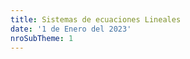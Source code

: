 ```yaml
---
title: Sistemas de ecuaciones Lineales
date: '1 de Enero del 2023'
nroSubTheme: 1
---
```

<Title txt='Sistemas de ecuaciones Lineales'/>

[//]: # (Definción de Ecuación lineal)
<Ref id='ecuaciones lineales'/>
<SubTitle txt='Ecuaciones lineales'/>

<ImportantBox title='¿Qué es una ecuación lineal?' color='orange' icon='clipboard'>
    Una ecuación lineal o ecuación de primer grado, es una ecuación que incluye n-variables y n-coeficientes o escalares. Las ecuaciones lineales tienen la siguiente forma:
    <div className='flex flex-col gap-2 my-2 md:flex-row'>
        <p className='flex flex-col w-full items-center'>
            <Ltx txt='ax+by=c'/>
            <LComment txt='Forma particular en R2'/>
        </p>
        <p className='flex flex-col w-full items-center'>
            <Ltx txt='a_1x_1+a_2x_2+\cdots+a_nx_n=b_1'/>
            <LComment txt='Forma General en Rn'/>
        </p>
    </div>
    Donde <Ltx txt='a_i, x_{i} \in \mathbb{R}'/>
</ImportantBox>

<BComment type='note'>
    la expresión n-variables o n-escalares hace referencia a un <b>número finito de elementos</b>, pues n puede ser cualquier cantidad, pero le decimos n por que así podemos hacer referencia a cualquier cantidad para cualquier caso (por eso se llama generalización). \
    Para el caso, digamos que n=5, entonces hacemos referencia a una ecuación con 5 variables y 5 coeficientes. Ahora digamos que n=100, entonces hacemos referencia a una ecuación con 100 variables y 100 coeficientes.
</BComment>
<BComment type='note'>
    La notación de <Ltx txt='a_{i}'/> o <Ltx txt='x_{i}'/> hace referencia a un elemento cualquiera de la ecuación, es decir que por ejemplo para <Ltx txt='x_{i}'/> podemos referirnos a <Ltx txt=' x_{0}, x_{1}, x_{2}, \cdots, x_{n} '/>, esto se hace así para no tener que listar cada uno de los elementos dentro de la ecuación. Nuevamente, <b>solo hace referencia a UN elemento de todos</b>
</BComment>
<BComment type='alert'>
    Aclarar que <Ltx txt='x_{0}, x_{1}, x_{2}, \cdots, x_{n} '/> no son necesariamente iguales, si bien todas las variables son <Ltx txt='x'/> lo que los diferencia es el indice que tienen (el número debajo de ellos <Ltx txt='x_1'/>), esto se lo hace así pues tiene sus ventajas en ejemplos que veremos más adelante. Esto también sucede para cualquier letra sea variable o coeficiente.
</BComment>
<BComment type='warn'>
    Remarcar que una ecuación se considera lineal si cumple las siguientes condiciones:
    <ol className='list-decimal pl-5'>
        <li>Todas las variables son de grado 1.</li>
        <li>No existe multiplicación entre variables.</li>
        <li>No son argumento o parámetro de una función.</li>
    </ol>
</BComment>

Practicamente si cumple lo anterior, entonces lo consideramos como una ecuación lineal y así basado en esto es de donde partimos. Pero, enfatizar que solo se veran conceptos y ejemplos enfocados unicamente en el conjunto de los números reales <Ltx txt='\mathbb{R}'/>.

<ChordBox title='Ejemplos de ecuaciones lineales' className='border-slate-700 bg-slate-200 my-2'>
    <ol className='list-decimal pl-5'>
        <li>✅ <Ltx txt=' 5x-3y=2'/></li>
        <li>✅ <Ltx txt=' a_1x_1+a_2x_2+a_3x_3=5'/></li>
        <li>❌ <Ltx txt=' x_{1}^{-3}+x_{2}^{2}=-8'/></li>
        <li>❌ <Ltx txt=' 3xy+3y=43'/></li>
        <li>❌ <Ltx txt=' 3e^{m}+n=20'/></li>
        <li>❌ <Ltx txt=' \sin(x_1)+45x_2=200'/></li>
    </ol>

    De estos ejemplos podemos apreciar cuales son ecuaciones lineales (o de primer grado), donde para los ejemplos <b>1)</b> y el <b>2)</b> cumplen con lo anterior dicho, pero los demás no, así que veamos por que:
    <ul className='pl-5'>
        <li>El ejemplo <b>3)</b> no es lineal pues las variables tienen exponentes diferentes de 1 </li>
        <li>El ejemplo <b>4)</b> no es lineal pues existe multiplicación entre variables (<Ltx txt='xy'/>) </li>
        <li>El ejemplo <b>5)</b> y <b>6)</b> no son lineales pues las variables son argumento para una función </li>
    </ul>
</ChordBox>

Por otro lado, si usted se percato las ecuaciones lineales o almenos en <Ltx txt='\mathbb{R^2}'/> son ecuaciones de rectas, osea son formas que podemos apreciar graficamente, pues pensar como nuestro proceso se ve reflejado graficamente es muy útil para comprenderlo de cierta manera.

<div className='w-full flex justify-center items-center bg-back my-2'>
    <video className='object-cover lg:w-[70%] w-full sm:w-[80%] xl:w-[60%]' autoPlay muted loop src="/themes/Matematica/AlgebraLineal/SistemasDeEcuaciones/Recta.mp4"/>
</div>

Como se ve, tenemos la ecuación lineal <Ltx txt='x+y=0'/> que tiene dos variables, entonces está en <Ltx txt='\mathbb{R^2}'/> y así podemos verlo graficamente en un plano 2D como una recta, sucede casi lo mismo con ecuaciones con más variables pero naturalmente en proporción del número de sus variables

[//]: # (Conjunto solución)
<Ref id='conjunto solución'/>
<SubTitle txt='Conjunto Solución.'/>

Como su nombre lo dice, es el conjunto de todas las soluciones que satisfacen la igualdad, donde una ecuación puede tener una sola solución, muchas soluciones o ninguna solución. y como tal podemos decir que una solución para la ecuación de n-variables es la sucesión de números reales <Ltx txt='s_1, s_2, s_3, \cdots, s_n'/> tales que:
<div className='text-center py-2'>
        <Ltx txt='x_1=s_1 '/> ,<Ltx txt='x_2=s_2 '/> ,<Ltx txt='\cdots '/> ,<Ltx txt='x_n=s_n '/>
</div>

<ChordBox title='Ejemplo de Conjunto solución' className='border-slate-700 bg-slate-200 my-2' chord={true}>
    <b>Sea <Ltx txt='x_1+3x_2=4'/>, dar con su solución.</b> \
    A simple vista podemos notar que la solución es <Ltx txt='x_1=1'/> y <Ltx txt='x_2=1'/> ,pues notar que al remplazar estos valores en la ecuación tenemos que:
    <Ltx txt='(1)+3(1) = 1+3 = 4'/>
    Pero, también podemos decir que la solución es <Ltx txt='x_1=-2'/> y <Ltx txt='x_2=2'/> ,pues se tiene que:
    <Ltx txt='(-2)+3(2) = -2+6 = 4'/>
    <b>Tenemos 2 soluciones</b> donde el conjunto solución es <Ltx txt='\{(1, 1), (-2, 2)\}'/>.\
    Pero además, podemos agregar más soluciones pues no son las unicas
</ChordBox>

<BComment type='warn'>
    Tomar en cuenta que el conjunto solución es un conjunto que tiene por elementos varias sucesiones de forma cada sucesión es una solución para una ecuación. Podemos verlo de forma gráfica como:
    <div className='flex h-max bg-back justify-center'>
        <Img view={true} responsive={true} className='my-2' src='/themes/Matematica/AlgebraLineal/SistemasDeEcuaciones/1-conSol.webp' alt='Vista como conjunto del conjunto solución'/>
    </div>
</BComment>

Podemos dar con el conjunto solución <b>despejando la variables principal</b> (la primera variable) de la ecuación y así <b>formando una función</b> la cual necesita de valores arbitrarios (valores cuales quiera), para poder obtener la variable principal. Además, a esto se lo conoce como <b>representación paramétrica de un conjunto solución</b>.

<ChordBox title='Ejemplo de representación paramétrica de un conjunto solución 1' className='bg-indigo-200/30 border-indigo-700 my-2' chord={true}>
    <b>Sea <Ltx txt='3x-2y=-1'/></b> \
    Podemos dar con su conjunto solución despejando la variable principal (en este caso <Ltx txt='x'/>) donde tenemos que:
    <Ltx txt='3x-2y=-1'/> <br/>
    <Ltx txt='3x=-1+2y'/> <br/>
    <Ltx txt='x=\frac{-1+2y}{3}'/>
    <LComment txt='Parametrizando y de forma que y = t y lo convertimos en función'/>
    <Ltx txt='x=\frac{-1+2t}{3}'/> donde <Ltx txt='y=t'/> <br/>
    <Ltx txt='f(t)=\frac{-1+2t}{3}'/>
    Finalmente lo expresamos el resultado
    <ul className='list-disc pl-5'>
        <li><Ltx txt='Cs = \{(x,y)\in\mathbb{R^2}:x=\frac{-1+2y}{3}, \forall{y}\in\mathbb{R}\}'/></li>
        <li><Ltx txt='Cs = (t, f(t))'/></li>
    </ul>
    Para ambos casos comentar lo siguiente:
    <ul className='list-decimal pl-5'>
        <li>
            se lee como: el par ordenado (por que existen dos variables en la ecuación), que pertenece a los reales al cuadrado (por que son dos), tal que <Ltx txt='x'/> sea igual a <Ltx txt='\frac{-1+2y}{3}'/>, esto para cualquier valor de <Ltx txt='y'/> que pertenece a los reales.
        </li>
        <li>
            El par ordenado <Ltx txt='(f(t), t)'/> es la solución, la misma hace referencia a la primera expresión del resultado, pues ambas son equivalentes en ese sentido.
        </li>
    </ul>
    <span className='font-bold text-2xl'>Pruebas</span>
    Si hacemos la prueba usando la función anterior veremos que cada resultado que nos lanza será solución para la ecuación. Donde tenemos que:
    <ul className='list-disc pl-5'>
        <li>
            Para <Ltx txt='y=0'/> <Ltx txt='\longrightarrow'/> <Ltx txt='x=\frac{-1+2(0)}{3}=\frac{-1}{3}'/>
            <div className='pl-2 border-l-2 border-black'>
                <Ltx txt='\therefore'/> una solución es <Ltx txt='(x,y)=(\frac{-1}{3}, 0)'/>, donde: <br/>
                <Ltx txt='3x-2y=-1'/> <br/>
                <Ltx txt='3(\frac{-1}{3})-2(0)=-1'/> <br/>
                <Ltx txt='-1-0=-1'/> <br/>
                <Ltx txt='-1=-1'/> ✔
            </div>
        </li>
        <li>
            Para <Ltx txt='y=3'/> <Ltx txt='\longrightarrow'/> <Ltx txt='x=\frac{-1+2(3)}{3}=\frac{5}{3}'/>
            <div className='pl-2 border-l-2 border-black'>
                <Ltx txt='\therefore'/> una solución es <Ltx txt='(x,y)=(\frac{5}{3}, 3)'/>, donde: <br/>
                <Ltx txt='3x-2y=-1'/> <br/>
                <Ltx txt='3(\frac{5}{3})-2(3)=-1'/> <br/>
                <Ltx txt='5-6=-1'/> <br/>
                <Ltx txt='-1=-1'/> ✔
            </div>
        </li>
        <li>
            Para <Ltx txt='y=-30'/> <Ltx txt='\longrightarrow'/> <Ltx txt='x=\frac{-1+2(-30)}{3}=\frac{-61}{3}'/>
            <div className='pl-2 border-l-2 border-black'>
                <Ltx txt='\therefore'/> una solución es <Ltx txt='(x,y)=(\frac{-61}{3}, -30)'/>, donde: <br/>
                <Ltx txt='3x-2y=-1'/> <br/>
                <Ltx txt='3(\frac{-61}{3})-2(-30)=-1'/> <br/>
                <Ltx txt='-61+60=-1'/> <br/>
                <Ltx txt='-1=-1'/> ✔
            </div>
        </li>
    </ul>
    Como vemos solo damos <b>cualquier valor para y</b> e inmediatamente podemos dar con el valor de x.
</ChordBox>

<BComment type='note'>
    La expresión <Ltx txt='(x, y)'/> hace referencia a la solución de una ecuación con dos variables, donde no necesariamente solo son dos. Pues, vimos que existen ecuaciones con n-variables, entonces su solución puede expresarse como <Ltx txt='(x_1, x_2, x_3, \cdots, x_n)'/>, siendo una <b>tupla de n elementos</b>
</BComment>

<ChordBox title='Ejemplo de representación paramétrica de un conjunto solución 2' className='bg-lime-500/20 border-lime-800' chord={true}>
    <b>Sea <Ltx txt='a_1x_1+a_2x_2+\cdots+a_nx_n=b'/></b> \
    En este caso tenemos la forma general de una ecuación lineal, haciendo uso del método de paramatrización podemos dar con su conjunto solución. <br/>
    <Ltx txt='a_1x_1+a_2x_2+\cdots+a_nx_n=b'/> <br/>
    <Ltx txt='a_1x_1=b-a_2x_2-a_3x_3-\cdots-a_nx_n'/> <br/>
    <Ltx txt='x_1=\frac{b-a_2x_2-a_3x_3-\cdots-a_nx_n}{a_1}'/> <br/>
    <LComment txt='Parametrizamos todas las variables de x con indice 2 hasta n, con valores arbitrarios'/>
    <Ltx txt='x_1=\frac{b-a_2t_2-a_3t_3-\cdots-a_nt_n}{a_1}'/> Para <Ltx txt='x_2=t_2, x_3=t_3, \cdots, x_n=t_n'/> <br/>
    <Ltx txt='f(t_2,t_3,\cdots,t_n)=\frac{b-a_2t_2-a_3t_3-\cdots-a_nt_n}{a_1}'/> <br/>
    Como podemos ver esta es la forma general para la variable principal, en este caso <Ltx txt='x_1'/>. Por otro lado, mencionar que el proceso es igual que el ejemplo anterior con la única diferencia de que aquí hay n-variables. \
    Finalmente expresamos el resultado:
    <ul className='list-disc pl-5'>
        <li><Ltx txt='Cs = \{(x_1, x_2,\cdots,x_n)\in\mathbb{R^n}:x_1=\frac{b-a_2x_2-a_3x_3-\cdots-a_nx_n}{a_1}, \forall{x_2,x_3,\cdots,x_n}\in\mathbb{R}\}'/></li>
        <li><Ltx txt='Cs = (f(t_2,t_3,\cdots,t_n),t_2,t_3,\cdots,t_n)'/></li>
    </ul>
    Ambas representan el conjunto solución de la ecuación que vimos. Pero, si bien parece conjuso solo debemos pensar en el proceso del ejemplo anterior, pues esto no es nada más que haciendolo para más variables
</ChordBox>

[//]: # (Conjunto solución)
<Ref id='sistemas de ecuaciones'/>
<SubTitle txt='Sistemas de ecuaciones.'/>

<ImportantBox title='¿Qué es un sistema de ecuaciones?' color='orange' icon='clipboard'>
    Un sistema de ecuaciones de <b>m-ecuaciones y n-variables</b> tiene la forma:
    <div className='flex flex-col text-xs sm:text-sm md:text-xl items-center justify-center my-2'>
        <Ltx txt='\left\{\begin{matrix} a_{11}x_1+a_{12}x_2+\cdots+a_{1n}x_n=b_1 \\ a_{21}x_1+a_{22}x_2+\cdots+a_{2n}x_n=b_2 \\ a_{31}x_1+a_{32}x_2+\cdots+a_{3n}x_n=b_3 \\ \\ a_{m1}x_1+a_{m2}x_2+\cdots+a_{mn}x_n=b_m \end{matrix}\right.'/>
    </div>
    <LComment txt='Una sistema de ecuaciones (generalización)'/>
    Donde el indice m representa la fila o número de ecuación, y n la columna o número cantidad de variables de cada ecuación. Donde <Ltx txt='a_{ij}, x_{j} \in \mathbb{R}'/>
</ImportantBox>
<BComment type='note'>
    La notación <Ltx txt='x_{j}'/> como se dijó anteriormente, hace referencia al número de variables, donde no todos son necesariamente iguales. Por otro lado, <Ltx txt='a_{ij}'/> son los escalares o coeficientes, donde <b>i es el número de ecuación</b> y <b>j es el número de coeficiente</b> relacionado con la j de <Ltx txt='x_j'/>. También, demacar: que <Ltx txt='1 \leq i \leq m'/> y <Ltx txt='1 \leq j \leq n'/>.
</BComment>
<BComment type='alert'>
    Los escalares <Ltx txt='a_{ij}'/> son coeficientes respecto a las variables <Ltx txt='x_j'/>, pero al igual que con las variables, los escalares no son necesariamente son iguales, solo es una forma de expresarlo o generalizar.
</BComment>
<BComment type='warn'>
    Todas las ecuaciones tienen las mismas variables, solo sus coeficiente o escalares no son necesariamente iguales.
</BComment>

<SimpleBox title='Conjunto solución de un sistema' className='border-cyan-800 bg-cyan-800/10'>
    El conjunto solución para un sistema de ecuaciones es la colección de <Ltx txt='s_1,s_2,s_3,\cdots,s_n'/> tales que al remplazar en <Ltx txt='x_i=s_i'/> debe satisfacer <b>todas las ecuaciones</b>. Y como tal todas las ecuaciones comparten el mismo resultado y como tal son una familia de ecuaciones.
</SimpleBox>

<ImportantBox title='Definición tipos de sistemas' color='orange' icon='flag' className='my-2'>
    Cuando un sistema de ecuaciones tiene almenos una solución se denomina <b className='text-indigo-500'>SISTEMA CONSISTENTE</b> y por el contrario si no tiene solución, entonces se lo denomina <b className='text-pink-500'>SISTEMA INCONSISTENTE</b> \
    Donde sucede lo siguiente:
    <ul>
        <li className='flex gap-2'>
            <Icons name='chess' className='w-5 h-5 text-pink-400 bg-pink-600'/>
            Caso 1.- No tiene solución
        </li>
        <li className='flex gap-2'>
            <Icons name='chess' className='w-5 h-5 text-indigo-400 bg-indigo-600'/>
            Caso 2.- Tiene UNA solución
        </li>
        <li className='flex gap-2'>
            <Icons name='chess' className='w-5 h-5 text-indigo-400 bg-indigo-600'/>
            Caso 3.- Tiene infinitas soluciones
        </li>
    </ul>
</ImportantBox>

<BComment type='note'>
    Tenemos solo estos tres casos, si al menos tiene una solución o infinitas soluciones, entonces es el sistema es CONSISTENTE (SC), y por el contrario si no tiene solución (no se puede resolver), se lo denomina INCONSISTENTE
</BComment>
<BComment type='warn'>
    Un caso particual en <Ltx txt='\mathbb{R^2}'/> (en el plano 2D) es que si tomamos un sistem de ecuaciones podemos ver graficamente el tipo de resultado que tiene y saber si es CONSISTENTE o INCONSISTENTE.
    <ButtonBox className='my-3' data={[
        {name: 'UNA solución', section: (
            <div className='p-2 md:p-5 bg-indigo-400/20'>
                Supongamos el siguiente sistema de ecuaciones: <br/>
                <Ltx txt='\left\{\begin{matrix} x+y=3 \\ x-y=-1 \end{matrix}\right.'/> <br/>
                Resolviendo el sistema de ecuaciones obtenemos los valores <Ltx txt='(x,y) = (1, 2)'/> o es lo mismo que decir que <Ltx txt='x=1'/> y <Ltx txt='y=2'/>. Pero, notar que al hacer su grafica tenemos que:
                <div className='w-full flex justify-center items-center bg-back my-2'>
                    <video className='object-cover lg:w-[70%] w-full sm:w-[80%] xl:w-[60%]' controls autoPlay muted loop src="/themes/Matematica/AlgebraLineal/SistemasDeEcuaciones/UnicaSolucion.mp4"/>
                </div>
                Como se puede ver, el resultado que obtuvimos es la INTERSECCIÓN de ambas rectas, pues como dijimos antes comparten los resultados y para el caso como tenemos una sola solución, entonces solo existe una intersección entre ambas graficas de las ecuaciones. También remarcar que este es un <b className='text-indigo-500'>SISTEMA CONSISTENTE</b>.
            </div>
            )
        },
        {name: 'INFINITAS soluciones', section: (
            <div className='p-2 md:p-5 bg-indigo-400/20'>
                Supongamos el siguiente sistema de ecuaciones: <br/>
                <Ltx txt='\left\{\begin{matrix} x+3y=4 \\ -2x-6y=-8 \end{matrix}\right.'/> <br/>
                Pero notar que la segunda ecuación es la primera multiplicada por -2, entonces dividiendolo por <Ltx txt='-\frac{1}{2}'/> a la segunda ecuación tenemos que: <br/>
                <Ltx txt='\left\{\begin{matrix} x+3y=4 \\ x+3y=4 \end{matrix}\right.'/> <br/>
                Pero esto practicamente es solo una ecuación y así parametrizando tenemos INFINITAS SOLUCIONES que es <Ltx txt='(x,y) = (f(y), y)=(4-3y, y)'/>, esto graficamente se ve como:
                <div className='w-full flex justify-center items-center bg-back my-2'>
                    <video className='object-cover lg:w-[70%] w-full sm:w-[80%] xl:w-[60%]' controls autoPlay muted loop src="/themes/Matematica/AlgebraLineal/SistemasDeEcuaciones/InfinitasSoluciones.mp4"/>
                </div>
                Como podemos ver, ambas ecuaciones graficamente son lo mismo, donde si su intersección es una solución, entonces al ser las mismas practicamente cualquier solución de <Ltx txt='(f(y),y)'/> es solución para el sistema y así concluimos que tiene infinitos puntos de intersección y es de ahí que tiene infinitas soluciones. También remarcar que este es un <b className='text-indigo-500'>SISTEMA CONSISTENTE</b>.
            </div>
            )
        },
        {name: 'SIN solución', section: (
            <div className='p-2 md:p-5 bg-pink-400/20'>
                Supongamos el siguiente sistema de ecuaciones: <br/>
                <Ltx txt='\left\{\begin{matrix} x+y=0 \\ x+y=4 \end{matrix}\right.'/> <br/>
                Pero notar que ambos son las mismas ecuaciones pero con diferentes igualdades, diciendo que <Ltx txt='x+y = 0'/> y <Ltx txt='x+y=4'/>, pero eso es una contradicción, es como decir <Ltx txt='0=4'/> pues eso no es verdad. Por lo tando, no tiene solución y graficamente se ve como:
                <div className='w-full flex justify-center items-center bg-back my-2'>
                    <video className='object-cover lg:w-[70%] w-full sm:w-[80%] xl:w-[60%]' controls autoPlay muted loop src="/themes/Matematica/AlgebraLineal/SistemasDeEcuaciones/SinSolucion.mp4"/>
                </div>
                Como podemos apreciar, no existe alguna intersección entre ambas rectas, es decir que el sistema no tiene solución pues ambas ecuaciones NO COMPARTEN la misma solución. Por lo tando, no tiene solución. También remarcar que este es un <b className='text-pink-500'>SISTEMA INCONSISTENTE</b>.
            </div>
            )
        }
        ]}
        />
</BComment>